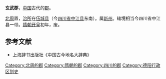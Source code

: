 '''玄武郡'''，[[中国|中国]]古代的[[郡|郡]]。

[[北周|北周]]置，[[治所|治所]]在[[伍城县|伍城县]]（今[[四川省|四川省]][[中江县|中江县]]东南）。属[[新州|新州]]。辖境相当今四川省中江县一带。[[隋朝|隋朝]][[开皇|开皇]]初年，废。

==参考文献==
*上海辞书出版社《中国古今地名大辞典》

{{四川行政区划小作品}}
{{DEFAULTSORT:W}}
[[Category:北周的郡|Category:北周的郡]]
[[Category:隋朝的郡|Category:隋朝的郡]]
[[Category:四川的郡|Category:四川的郡]]
[[Category:德阳行政区划史|Category:德阳行政区划史]]